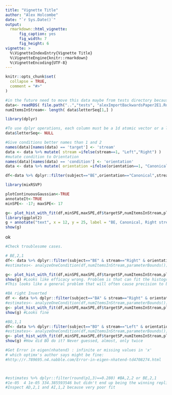 ```yaml
---
title: "Vignette Title"
author: "Alex Holcombe"
date: "`r Sys.Date()`"
output:
  rmarkdown::html_vignette:
      fig_caption: yes
      fig_width: 7
      fig_height: 6 
vignette: >
  %\VignetteIndexEntry{Vignette Title}
  %\VignetteEngine{knitr::rmarkdown}
  %\VignetteEncoding{UTF-8}
---
```


```r
knitr::opts_chunk$set(
  collapse = TRUE,
  comment = "#>"
)
```


```r

#in the future need to move this data maybe from tests directory because meant to be only for tests
data<- readRDS( file.path("..","tests", "alexImportBackwardsPaper2E1.Rdata") ) #.mat file been preprocessed into melted long dataframe
numItemsInStream<- length( data$letterSeq[1,] )  

library(dplyr)

#To use dplyr operations, each column must be a 1d atomic vector or a list. So, can't have array fields like letterSeq
data$letterSeq<- NULL

#Give conditions better names than 1 and 2
names(data)[names(data) == 'target'] <- 'stream'
data <- data %>% mutate( stream =ifelse(stream==1, "Left","Right") )
#mutate condition to Orientation
names(data)[names(data) == 'condition'] <- 'orientation'
data <- data %>% mutate( orientation =ifelse(orientation==1, "Canonical","Inverted") )

df<-data %>% dplyr::filter(subject=="BE",orientation=="Canonical",stream=="Right")

library(mixRSVP)

plotContinuousGaussian<-TRUE
annotateIt<-TRUE
minSPE<- -17; maxSPE<- 17

g<- plot_hist_with_fit(df,minSPE,maxSPE,df$targetSP,numItemsInStream,plotContinuousGaussian,annotateIt)
library(ggplot2)
g + annotate("text", x = 12, y = 25, label = "BE, Canonical, Right stream")
show(g) 

```

ok
```r
#Check troublesome cases.

# BE,2,1
df<- data %>% dplyr::filter(subject=="BE" & stream=="Right" & orientation=="Canonical") 
#estimates<- analyzeOneCondition(df,numItemsInStream,parameterBounds())

g<- plot_hist_with_fit(df,minSPE,maxSPE,df$targetSP,numItemsInStream,plotContinuousGaussian,annotateIt) 
show(g) #Looks like efficacy wrong. Problem is that can fit the histogram very well with a tiny precision.
#This looks like a general problem that will often cause precision to be underestimated.

#BA right Inverted
df <- data %>% dplyr::filter(subject=="BA" & stream=="Right" & orientation=="Inverted")
#estimates<- analyzeOneCondition(df,numItemsInStream,parameterBounds())
g<- plot_hist_with_fit(df,minSPE,maxSPE,df$targetSP,numItemsInStream,plotContinuousGaussian,annotateIt) 
show(g) #Looks fine

#BO,1,1
df<- data %>% dplyr::filter(subject=="BO" & stream=="Left" & orientation=="Canonical") 
#estimates<- analyzeOneCondition(df,numItemsInStream,parameterBounds())
g<- plot_hist_with_fit(df,minSPE,maxSPE,df$targetSP,numItemsInStream,plotContinuousGaussian,annotateIt) 
show(g) #How did BO do it? Never guessed, almost, only twice

#Get Error in eigen(nhatend) : infinite or missing values in 'x'
# which optimx's author says might be fine:
#http://r.789695.n4.nabble.com/Error-in-eigen-nhatend-td4708274.html



#estimates %>% dplyr::filter(round(p1,3)==0.280) #BA,2,2 or BE,2,1
#1e-05  4 1e-05 334.385593546 but didn't end up being the winning replicate
#Inspect AD,2,1 and AI,1,2 because very poor fit

```

